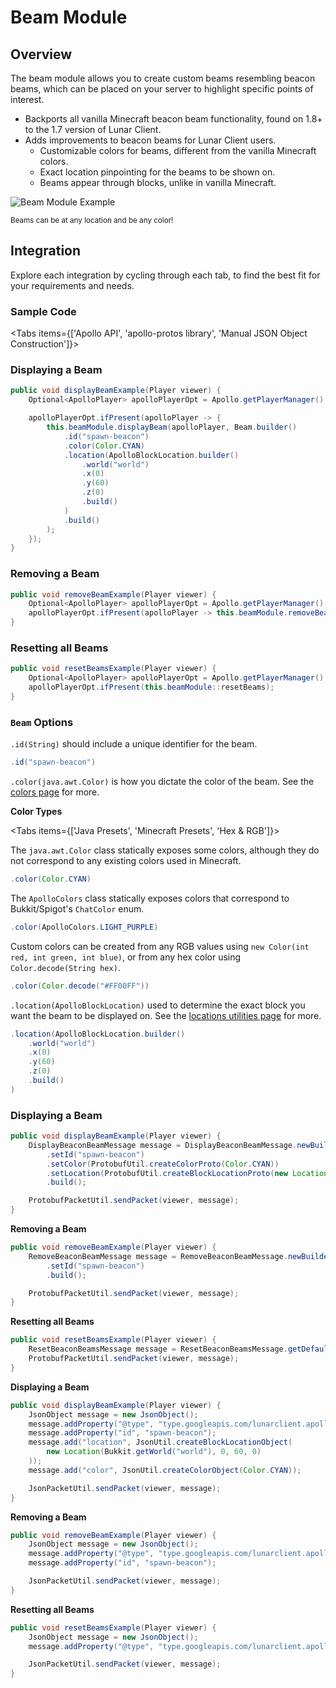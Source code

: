 
# Beam Module

## Overview

The beam module allows you to create custom beams resembling beacon beams, which can be placed on your server to highlight specific points of interest.

-   Backports all vanilla Minecraft beacon beam functionality, found on 1.8+ to the 1.7 version of Lunar Client.
-   Adds improvements to beacon beams for Lunar Client users.
    -   Customizable colors for beams, different from the vanilla Minecraft colors.
    -   Exact location pinpointing for the beams to be shown on.
    -   Beams appear through blocks, unlike in vanilla Minecraft.

![Beam Module Example](https://i.imgur.com/F539tcr.jpeg#center)

<div style={{ textAlign: "center" }}>
    <small>Beams can be at any location and be any color!</small>
</div>

## Integration

Explore each integration by cycling through each tab, to find the best fit for your requirements and needs.

### Sample Code

<Tabs items={['Apollo API', 'apollo-protos library', 'Manual JSON Object Construction']}>

<Tab>

### Displaying a Beam

```java
public void displayBeamExample(Player viewer) {
    Optional<ApolloPlayer> apolloPlayerOpt = Apollo.getPlayerManager().getPlayer(viewer.getUniqueId());

    apolloPlayerOpt.ifPresent(apolloPlayer -> {
        this.beamModule.displayBeam(apolloPlayer, Beam.builder()
            .id("spawn-beacon")
            .color(Color.CYAN)
            .location(ApolloBlockLocation.builder()
                .world("world")
                .x(0)
                .y(60)
                .z(0)
                .build()
            )
            .build()
        );
    });
}
```

### Removing a Beam

```java
public void removeBeamExample(Player viewer) {
    Optional<ApolloPlayer> apolloPlayerOpt = Apollo.getPlayerManager().getPlayer(viewer.getUniqueId());
    apolloPlayerOpt.ifPresent(apolloPlayer -> this.beamModule.removeBeam(apolloPlayer, "spawn-beacon"));
}
```

### Resetting all Beams

```java
public void resetBeamsExample(Player viewer) {
    Optional<ApolloPlayer> apolloPlayerOpt = Apollo.getPlayerManager().getPlayer(viewer.getUniqueId());
    apolloPlayerOpt.ifPresent(this.beamModule::resetBeams);
}
```

### `Beam` Options

`.id(String)` should include a unique identifier for the beam.

```java
.id("spawn-beacon")
```

`.color(java.awt.Color)` is how you dictate the color of the beam. See the [colors page](/apollo/developers/utilities/colors) for more.

**Color Types**

<Tabs items={['Java Presets', 'Minecraft Presets', 'Hex & RGB']}>
<Tab>

The `java.awt.Color` class statically exposes some colors, although they do not correspond to any existing colors used in Minecraft.

```java
.color(Color.CYAN)
```

</Tab>

<Tab>

The `ApolloColors` class statically exposes colors that correspond to Bukkit/Spigot's `ChatColor` enum.

```java
.color(ApolloColors.LIGHT_PURPLE)
```

</Tab>

<Tab>

Custom colors can be created from any RGB values using `new Color(int red, int green, int blue)`, or from any hex color using `Color.decode(String hex)`.

```java
.color(Color.decode("#FF00FF"))
```

</Tab>
</Tabs>

`.location(ApolloBlockLocation)` used to determine the exact block you want the beam to be displayed on. See the [locations utilities page](/apollo/developers/utilities/locations) for more.

```java
.location(ApolloBlockLocation.builder()
    .world("world")
    .x(0)
    .y(60)
    .z(0)
    .build()
)
```

</Tab>

<Tab>

<h3>Displaying a Beam</h3>

```java
public void displayBeamExample(Player viewer) {
    DisplayBeaconBeamMessage message = DisplayBeaconBeamMessage.newBuilder()
        .setId("spawn-beacon")
        .setColor(ProtobufUtil.createColorProto(Color.CYAN))
        .setLocation(ProtobufUtil.createBlockLocationProto(new Location(viewer.getWorld(), 0, 60, 0)))
        .build();

    ProtobufPacketUtil.sendPacket(viewer, message);
}
```

**Removing a Beam**

```java
public void removeBeamExample(Player viewer) {
    RemoveBeaconBeamMessage message = RemoveBeaconBeamMessage.newBuilder()
        .setId("spawn-beacon")
        .build();

    ProtobufPacketUtil.sendPacket(viewer, message);
}
```

**Resetting all Beams**

```java
public void resetBeamsExample(Player viewer) {
    ResetBeaconBeamsMessage message = ResetBeaconBeamsMessage.getDefaultInstance();
    ProtobufPacketUtil.sendPacket(viewer, message);
}
```

</Tab>

<Tab>

**Displaying a Beam**

```java
public void displayBeamExample(Player viewer) {
    JsonObject message = new JsonObject();
    message.addProperty("@type", "type.googleapis.com/lunarclient.apollo.beam.v1.DisplayBeaconBeamMessage");
    message.addProperty("id", "spawn-beacon");
    message.add("location", JsonUtil.createBlockLocationObject(
        new Location(Bukkit.getWorld("world"), 0, 60, 0)
    ));
    message.add("color", JsonUtil.createColorObject(Color.CYAN));

    JsonPacketUtil.sendPacket(viewer, message);
}
```

**Removing a Beam**

```java
public void removeBeamExample(Player viewer) {
    JsonObject message = new JsonObject();
    message.addProperty("@type", "type.googleapis.com/lunarclient.apollo.beam.v1.RemoveBeaconBeamMessage");
    message.addProperty("id", "spawn-beacon");

    JsonPacketUtil.sendPacket(viewer, message);
}
```

**Resetting all Beams**

```java
public void resetBeamsExample(Player viewer) {
    JsonObject message = new JsonObject();
    message.addProperty("@type", "type.googleapis.com/lunarclient.apollo.beam.v1.ResetBeaconBeamsMessage");

    JsonPacketUtil.sendPacket(viewer, message);
}
```

</Tab>

</Tabs>



